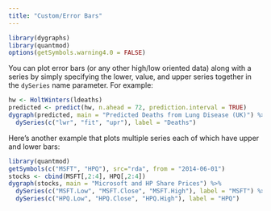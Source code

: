 ```yaml
---
title: "Custom/Error Bars"
---
```


```r
library(dygraphs)
library(quantmod)
options(getSymbols.warning4.0 = FALSE)
```

You can plot error bars (or any other high/low oriented data) along with a series by simply specifying the lower, value, and upper series together in the `dySeries` name parameter. For example:

```r
hw <- HoltWinters(ldeaths)
predicted <- predict(hw, n.ahead = 72, prediction.interval = TRUE)
dygraph(predicted, main = "Predicted Deaths from Lung Disease (UK)") %>%
  dySeries(c("lwr", "fit", "upr"), label = "Deaths")
```

Here's another example that plots multiple series each of which have upper and lower bars:

```r
library(quantmod)
getSymbols(c("MSFT", "HPQ"), src="rda", from = "2014-06-01")
stocks <- cbind(MSFT[,2:4], HPQ[,2:4])
dygraph(stocks, main = "Microsoft and HP Share Prices") %>% 
  dySeries(c("MSFT.Low", "MSFT.Close", "MSFT.High"), label = "MSFT") %>%
  dySeries(c("HPQ.Low", "HPQ.Close", "HPQ.High"), label = "HPQ")
```

